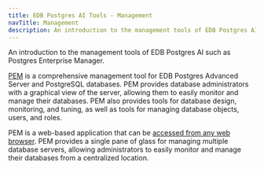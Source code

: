 ```yaml
---
title: EDB Postgres AI Tools - Management
navTitle: Management
description: An introduction to the management tools of EDB Postgres AI such as Postgres Enterprise Manager.
---
```


An introduction to the management tools of EDB Postgres AI such as Postgres Enterprise Manager.

[PEM](/pem/latest/) is a comprehensive management tool for EDB Postgres Advanced Server and PostgreSQL databases. PEM provides database administrators with a graphical view of the server, allowing them to easily monitor and manage their databases. PEM also provides tools for database design, monitoring, and tuning, as well as tools for managing database objects, users, and roles.

PEM is a web-based application that can be [accessed from any web browser](/pem/latest/pem_web_interface/). PEM provides a single pane of glass for managing multiple database servers, allowing administrators to easily monitor and manage their databases from a centralized location.
